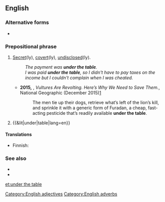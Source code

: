 ==English==

===Alternative forms===
* {{l|en|under-the-table}} {{qualifier|attributive use}}

===Prepositional phrase===
{{head|en|prepositional phrase|head=[[under]] [[the]] [[table]]}}

# {{label|en|adjectival|and|adverbial}} [[secret|Secret]](ly), [[covert]](ly), [[undisclosed]](ly).
#: ''The payment was '''under the table'''.''
#: ''I was paid '''under the table''', so I didn't have to pay taxes on the income but I couldn't complain when I was cheated.''
#* '''2015,''' {{w|Elizabeth Royte}}, ''Vultures Are Revolting. Here’s Why We Need to Save Them.'', National Geographic (December 2015)[http://ngm.nationalgeographic.com/2016/01/vultures-text]
#*:  The men tie up their dogs, retrieve what’s left of the lion’s kill, and sprinkle it with a generic form of Furadan, a cheap, fast-acting pesticide that’s readily available '''under the table'''.
# {{&lit|under|table|lang=en}}

====Translations====
{{trans-top|secretly}}
* Finnish: {{t+|fi|pimeästi}}
{{trans-mid}}
{{trans-bottom}}

===See also===
* {{l|en|drink someone under the table}}
* {{l|en|talk someone under the table}}

[[Category:English adjectives]]
[[Category:English adverbs]]

[[et:under the table]]